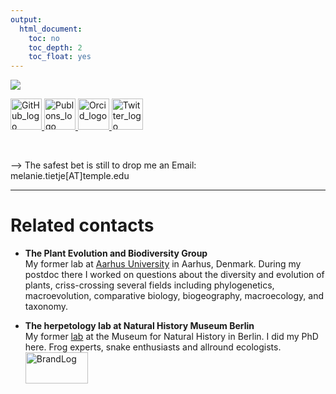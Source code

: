 ```yaml
---
output:
  html_document:
    toc: no
    toc_depth: 2
    toc_float: yes
---
```



<div style="width:250px; height=1500px">
![](P1340707_2_smaller.jpg) 
</div>

<a href="https://github.com/Eryops1">
    <img id="logo" src="github.png" alt="GitHub_logo" height="50" width="50" />
</a>
<!-- <a href="https://www.researchgate.net/profile/Melanie_Tietje"> -->
<!--     <img id="logo" src="rg.jpeg" alt="RG_logo"  height="50" width="50" /> -->
<!-- </a> -->
<a href="https://publons.com/author/1629562/melanie-tietje#profile">
    <img id="logo" src="publons.png" alt="Publons_logo"  height="50" width="50" />
</a>
<a href="https://orcid.org/0000-0003-1157-2963">
    <img id="logo" src="orcid.jpeg" alt="Orcid_logo" width=50 />
</a>
<a href="https://x.com/Eryops_1?t=htkcOObJKWAf7YXa6IP5tg&s=09">
    <img id="logo" src="twitter_logo.png" alt="Twitter_logo" width=50 />
</a>
<!-- <a href="https://pure.au.dk/portal/en/persons/melanie-tietje(6abaa223-a82b-4577-acce-f2ead58ba86b).html"> -->
<!--     <img id="logo" src="aulogo_uk_var1_blue.png" alt="BrandLog"  height="50" width="120" /> -->
<!-- </a> -->

<br>

--> The safest bet is still to drop me an Email: \
melanie.tietje[AT]temple.edu

-----

# Related contacts

* **The Plant Evolution and Biodiversity Group**\
My former lab at [Aarhus University](https://bio.au.dk/en/research/research-areas/genetics-and-evolution/plant-evolution-and-biodiversity) in Aarhus, Denmark. During my postdoc there I worked on questions about the diversity and evolution of plants, criss-crossing several fields including phylogenetics, macroevolution, comparative biology, biogeography, macroecology, and taxonomy.

* **The herpetology lab at Natural History Museum Berlin**\
My former [lab](https://www.researchgate.net/lab/Mark-Oliver-Roedel-Lab)  at the Museum for Natural History in Berlin. I did my PhD here.
Frog experts, snake enthusiasts and allround ecologists. \
<a href="https://www.naturkundemuseum.berlin/en/einblicke/mitarbeiter/melanie.tietje">
    <img id="logo" src="mfn.jpeg" alt="BrandLog"  height="50" width="100" />
</a>


<!-- ### Erick Lundgren -->
<!-- https://ejlundgren.github.io/ -->

<!-- ### Martin Schobben -->

<!-- [Geobiologist](https://martinschobben.github.io/webpage/index.html). He works on the interaction of organisms with their environment, the large biogeochemical cycles and climate, during pivotal periods in the Earths’ history. Developing methodological strategies to reliably read geochemical proxies in terms of the recorded physical and chemical parameters. Has his own R-package: [POINT](https://martinschobben.github.io/point/) -->

<!-- <!-- ### Richard Hofmann -->

<!-- <!-- [Palaeontologist at Museum für Naturkunde Berlin](http://www.fossilrich.com/), Germany. He is interested in fundamental transformations (i.e. mass extinctions, recovery episodes, radiations, and ecological innovation). -->

<!-- ### Johan Renaudie -->

<!-- [Micropaleontologist at Museum für Naturkunde Berlin](https://plannapus.github.io/), Germany. Studies Cenozoic siliceous plankton and their relationship with past climatic and oceanographic changes, and my R-hero. -->



<!-- # Comments  -->
<!-- Leave a comment on this page! -->
<!-- ```{r, echo=FALSE} -->
<!-- # this html includes disqus -->
<!-- #htmltools::includeHTML("_layouts/disqus.html") -->

<!-- # this includes the html comment box -->
<!-- htmltools::includeHTML("_layouts/post.html") -->

<!-- ``` -->